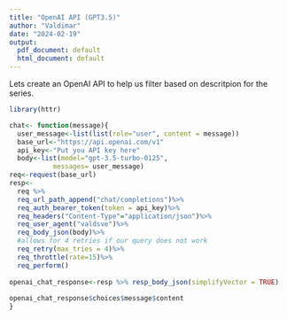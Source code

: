 ---
title: "OpenAI API (GPT3.5)"
author: "Valdimar"
date: "2024-02-19"
output:
  pdf_document: default
  html_document: default
---
Lets create an OpenAI API to help us filter based on descritpion for the series.

```{r}
library(httr)
```

```{r}
chat<- function(message){
  user_message<-list(list(role="user", content = message))
  base_url<-"https://api.openai.com/v1"
  api_key<-"Put you API key here"
  body<-list(model="gpt-3.5-turbo-0125",
           messages= user_message)
req<-request(base_url)
resp<-
  req %>%
  req_url_path_append("chat/completions")%>%
  req_auth_bearer_token(token = api_key)%>%
  req_headers("Content-Type"="application/json")%>%
  req_user_agent("valdsve")%>%
  req_body_json(body)%>%
  #allows for 4 retries if our query does not work
  req_retry(max_tries = 4)%>%
  req_throttle(rate=15)%>%
  req_perform()
  
openai_chat_response<-resp %>% resp_body_json(simplifyVector = TRUE)  
 
openai_chat_response$choices$message$content
}
```



